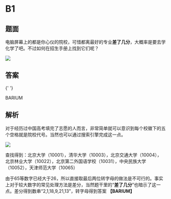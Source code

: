 # B1

## 题面

电脑屏幕上的都是你心仪的院校，可惜都离最好的专业**差了几分**，大概率是要去学化学了吧。<span className="text-red-600">不过如何在招生手册上找到它们呢？</span>

![](./01-b1.assets/image_1.webp)

## 答案

{' '}

<AnswerBlock>BARIUM</AnswerBlock>

## 解析

对于经历过中国高考填完了志愿的人而言，非常简单就可以意识到每个校徽下的五个空格就是院校代号。当然也可以通过搜索引擎完成这一点。

![](./01-b1.assets/image_2.webp)

查找得到：北京大学（10001），清华大学（10003），北京交通大学（10004），北京林业大学（10022），北京第二外国语学校（10031），中央民族大学（10052），天津师范大学（10065）

由于65等数字已经大于26，所以直接取最后两位转字母的做法是不可行的。事实上对于较大数字的常见处理方法是差分，当然题干里的“**差了几分**”也暗示了这一点。差分得到数串“2,1,18,9,21,13”，转字母得到答案 **【BARIUM】**
